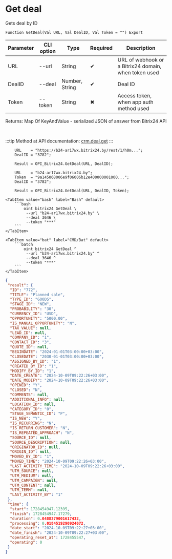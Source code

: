 ﻿---
sidebar_position: 3
description: Get deal and other functions to work with Bitrix24 in the Open Integration Package, a free open-source integration library for 1C:Enterprise 8, OneScript and CLI
keywords: [1C, 1С, 1С:Enterprise, 1С:Enterprise 8.3, API, Integration, Services, Exchange, OneScript, CLI, Bitrix24]
---


# Get deal
 Gets deal by ID



`Function GetDeal(Val URL, Val DealID, Val Token = "") Export`

  | Parameter | CLI option | Type | Required | Description |
  |-|-|-|-|-|
  | URL | --url | String | &#x2714; | URL of webhook or a Bitrix24 domain, when token used |
  | DealID | --deal | Number, String | &#x2714; | Deal ID |
  | Token | --token | String | &#x2716; | Access token, when app auth method used |

  
  Returns:  Map Of KeyAndValue - serialized JSON of answer from Bitrix24 API

<br/>

:::tip
Method at API documentation: [crm.deal.get](https://dev.1c-bitrix.ru/rest_help/crm/cdeals/crm_deal_get.php)
:::
<br/>



```bsl title="1C:Enterprise/OneScript code example"
    URL    = "https://b24-ar17wx.bitrix24.by/rest/1/h0m...";
    DealID = "3782";

    Result = OPI_Bitrix24.GetDeal(URL, DealID);

    URL    = "b24-ar17wx.bitrix24.by";
    Token  = "9a145068006e9f06006b12e400000001000...";
    DealID = "3782";

    Result = OPI_Bitrix24.GetDeal(URL, DealID, Token);
```
 

 <Tabs>
  
    <TabItem value="bash" label="Bash" default>
        ```bash
            oint bitrix24 GetDeal \
             --url "b24-ar17wx.bitrix24.by" \
             --deal 3646 \
             --token "***"
        ```
    </TabItem>
  
    <TabItem value="bat" label="CMD/Bat" default>
        ```batch
            oint bitrix24 GetDeal ^
             --url "b24-ar17wx.bitrix24.by" ^
             --deal 3646 ^
             --token "***"
        ```
    </TabItem>
</Tabs>


```json title="Result"
{
 "result": {
  "ID": "772",
  "TITLE": "Planned sale",
  "TYPE_ID": "GOODS",
  "STAGE_ID": "NEW",
  "PROBABILITY": "30",
  "CURRENCY_ID": "USD",
  "OPPORTUNITY": "5000.00",
  "IS_MANUAL_OPPORTUNITY": "N",
  "TAX_VALUE": null,
  "LEAD_ID": null,
  "COMPANY_ID": "1",
  "CONTACT_ID": "3",
  "QUOTE_ID": null,
  "BEGINDATE": "2024-01-01T03:00:00+03:00",
  "CLOSEDATE": "2030-01-01T03:00:00+03:00",
  "ASSIGNED_BY_ID": "1",
  "CREATED_BY_ID": "1",
  "MODIFY_BY_ID": "1",
  "DATE_CREATE": "2024-10-09T09:22:26+03:00",
  "DATE_MODIFY": "2024-10-09T09:22:26+03:00",
  "OPENED": "Y",
  "CLOSED": "N",
  "COMMENTS": null,
  "ADDITIONAL_INFO": null,
  "LOCATION_ID": null,
  "CATEGORY_ID": "0",
  "STAGE_SEMANTIC_ID": "P",
  "IS_NEW": "Y",
  "IS_RECURRING": "N",
  "IS_RETURN_CUSTOMER": "N",
  "IS_REPEATED_APPROACH": "N",
  "SOURCE_ID": null,
  "SOURCE_DESCRIPTION": null,
  "ORIGINATOR_ID": null,
  "ORIGIN_ID": null,
  "MOVED_BY_ID": "1",
  "MOVED_TIME": "2024-10-09T09:22:26+03:00",
  "LAST_ACTIVITY_TIME": "2024-10-09T09:22:26+03:00",
  "UTM_SOURCE": null,
  "UTM_MEDIUM": null,
  "UTM_CAMPAIGN": null,
  "UTM_CONTENT": null,
  "UTM_TERM": null,
  "LAST_ACTIVITY_BY": "1"
 },
 "time": {
  "start": 1728454947.12395,
  "finish": 1728454947.17279,
  "duration": 0.0488379001617432,
  "processing": 0.0184519290924072,
  "date_start": "2024-10-09T09:22:27+03:00",
  "date_finish": "2024-10-09T09:22:27+03:00",
  "operating_reset_at": 1728455547,
  "operating": 0
 }
}
```
